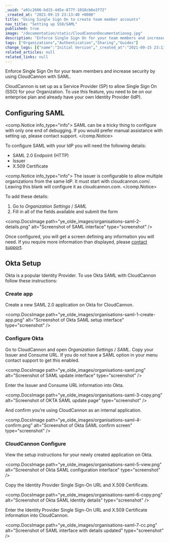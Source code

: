 ```yaml
---
_uuid: "a01c2606-bd15-4d5e-877f-1018cb6e2f72"
_created_at: "2021-09-15 23:13:40 +0000"
title: "Using Single Sign On to create team member accounts"
nav_title: "Setting up SSO/SAML"
published: true
image: "/documentation/static/CloudCannonDocumentationog.jpg"
description: "Enforce Single Sign On for your team members and increase security by using CloudCannon with SAML."
tags: ["Organizations","Authentication","Sharing","Guides"]
change_logs: [{"name":"Initial Version","_created_at":"2021-09-15 23:13:40 +0000"}]
related_articles: null
related_links: null
---
```


Enforce Single Sign On for your team members and increase security by using CloudCannon with SAML.

CloudCannon is set up as a Service Provider (SP) to allow Single Sign On (SSO) for your Organization. To use this feature, you need to be on our enterprise plan and already have your own Identity Provider (IdP).

## Configuring SAML


<comp.Notice info_type="info">
  SAML can be a tricky thing to configure with only one end of debugging. If you would prefer manual assistance with setting up, please contact support.
</comp.Notice>

To configure SAML with your IdP you will need the following details:

* SAML 2.0 Endpoint (HTTP)
* Issuer
* X.509 Certificate

<comp.Notice info_type="info">
  The issuer is configurable to allow multiple organizations from the same IdP. It must start with cloudcannon.com/. Leaving this blank will configure it as cloudcannon.com.
</comp.Notice>

To add these details:

1. Go to *Organization Settings* / *SAML*
2. Fill in all of the fields available and submit the form

<comp.DocsImage path="ye_olde_images/organisations-saml-2-details.png" alt="Screenshot of SAML interface" type="screenshot" />

Once configured, you will get a screen defining any information you will need. If you require more information than displayed, please [contact support](mailto:support@cloudcannon.com).

## Okta Setup
Okta is a popular Identity Provider. To use Okta SAML with CloudCannon follow these instructions:

### Create app
Create a new SAML 2.0 application on Okta for CloudCannon.

<comp.DocsImage path="ye_olde_images/organisations-saml-1-create-app.png" alt="Screenshot of Okta SAML setup interface" type="screenshot" />

### Configure Okta
Go to CloudCannon and open *Organization Settings* / *SAML*. Copy your Issuer and Consume URL. If you do not have a SAML option in your menu contact support to get this enabled.

<comp.DocsImage path="ye_olde_images/organisations-saml.png" alt="Screenshot of SAML update interface" type="screenshot" />

Enter the Issuer and Consume URL information into Okta.

<comp.DocsImage path="ye_olde_images/organisations-saml-3-copy.png" alt="Screenshot of OKTA SAML update page" type="screenshot" />

And confirm you’re using CloudCannon as an internal application.

<comp.DocsImage path="ye_olde_images/organisations-saml-4-confirm.png" alt="Screenshot of Okta SAML confirm screen" type="screenshot" />

### CloudCannon Configure
View the setup instructions for your newly created application on Okta.

<comp.DocsImage path="ye_olde_images/organisations-saml-5-view.png" alt="Screenshot of Okta SAML configuration interface" type="screenshot" />

Copy the Identity Provider Single Sign-On URL and X.509 Certificate.

<comp.DocsImage path="ye_olde_images/organisations-saml-6-copy.png" alt="Screenshot of Okta SAML Identity details" type="screenshot" />

Enter the Identity Provider Single Sign-On URL and X.509 Certificate information into CloudCannon.

<comp.DocsImage path="ye_olde_images/organisations-saml-7-cc.png" alt="Screenshot of SAML interface with details updated" type="screenshot" />
